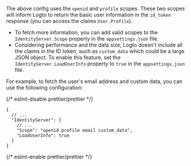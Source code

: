 
The above config uses the `openid` and `profile` scopes. These two scopes will inform Logto to return the basic user information in the `id_token` response (you can access the claims `User.Profile`).

- To fetch more information, you can add valid scopes to the `IdentityServer.Scope` property in the `appsettings.json` file.
- Considering performance and the data size, Logto doesn't include all the claims in the ID token, such as `custom_data` which could be a large JSON object. To enable this feature, set the `IdentityServer.LoadUserInfo` property to `true` in the `appsettings.json` file.

For example, to fetch the user's email address and custom data, you can use the following configuration:

{/* eslint-disable prettier/prettier */}
```json5
{
  // ...
  "IdentityServer": {
    // ...
    "Scope": "openid profile email custom_data",
    "LoadUserInfo": true
  }
}
```
{/* eslint-enable prettier/prettier */}

<ScopeClaimList />
